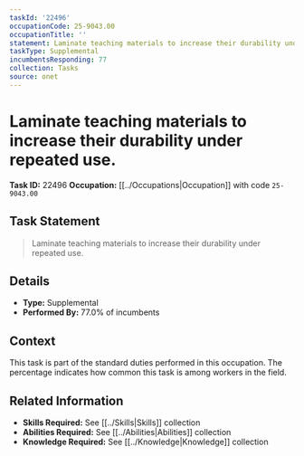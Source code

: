 ```yaml
---
taskId: '22496'
occupationCode: 25-9043.00
occupationTitle: ''
statement: Laminate teaching materials to increase their durability under repeated use.
taskType: Supplemental
incumbentsResponding: 77
collection: Tasks
source: onet
---
```

# Laminate teaching materials to increase their durability under repeated use.

**Task ID:** 22496
**Occupation:** [[../Occupations|Occupation]] with code `25-9043.00`

## Task Statement

> Laminate teaching materials to increase their durability under repeated use.

## Details

- **Type:** Supplemental
- **Performed By:** 77.0% of incumbents

## Context

This task is part of the standard duties performed in this occupation. The percentage indicates how common this task is among workers in the field.

## Related Information

- **Skills Required:** See [[../Skills|Skills]] collection
- **Abilities Required:** See [[../Abilities|Abilities]] collection
- **Knowledge Required:** See [[../Knowledge|Knowledge]] collection
